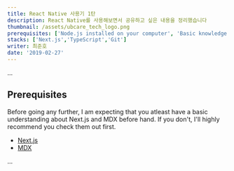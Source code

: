 ```yaml
---
title: React Native 사용기 1탄
description: React Native를 사용해보면서 공유하고 싶은 내용을 정리했습니다
thumbnail: /assets/ubcare_tech_logo.png
prerequisites: ['Node.js installed on your computer', 'Basic knowledge working with Next.js and TypeScript']
stacks: ['Next.js','TypeScript','Git']
writer: 최준호
date: '2019-02-27'
---
```



<Prerequisites/>
<Stacks/>


...

## Prerequisites

Before going any further, I am expecting that you atleast have a basic understanding about Next.js and MDX before hand.
If you don't, I'll highly recommend you check them out first.

- [Next.js](https://nextjs.org)
- [MDX](https://mdxjs.com)

...
